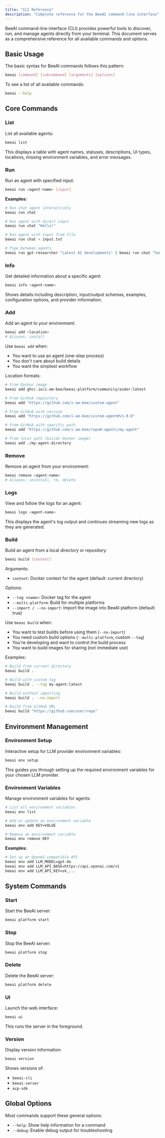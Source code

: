 ```yaml
---
title: "CLI Reference"
description: "Complete reference for the BeeAI command-line interface"
---
```


BeeAI command-line interface (CLI) provides powerful tools to discover, run, and manage agents directly from your terminal. This document serves as a comprehensive reference for all available commands and options.

## Basic Usage

The basic syntax for BeeAI commands follows this pattern:

```bash
beeai [command] [subcommand] [arguments] [options]
```

To see a list of all available commands:

```bash
beeai --help
```

## Core Commands

### List

List all available agents:

```bash
beeai list
```

This displays a table with agent names, statuses, descriptions, UI types, locations, missing environment variables, and error messages.

### Run

Run an agent with specified input:

```bash
beeai run <agent-name> [input]
```

**Examples:**
```bash
# Run chat agent interactively
beeai run chat

# Run agent with direct input
beeai run chat "Hello!"

# Run agent with input from file
beeai run chat < input.txt

# Pipe between agents
beeai run gpt-researcher "Latest AI developments" | beeai run chat "Summarize in 3 points"
```

### Info

Get detailed information about a specific agent:

```bash
beeai info <agent-name>
```

Shows details including description, input/output schemas, examples, configuration options, and provider information.

### Add

Add an agent to your environment:

```bash
beeai add <location>
# Aliases: install
```

Use `beeai add` when:
- You want to use an agent (one-step process)
- You don't care about build details
- You want the simplest workflow

Location formats:

```bash
# From Docker image
beeai add ghcr.io/i-am-bee/beeai-platform/community/aider:latest

# From GitHub repository
beeai add "https://github.com/i-am-bee/custom-agent"

# From GitHub with version
beeai add "https://github.com/i-am-bee/custom-agent#v1.0.0"

# From GitHub with specific path
beeai add "https://github.com/i-am-bee/repo#:agents/my-agent"

# From local path (builds Docker image)
beeai add ./my-agent-directory
```

### Remove

Remove an agent from your environment:

```bash
beeai remove <agent-name>
# Aliases: uninstall, rm, delete
```

### Logs

View and follow the logs for an agent:

```bash
beeai logs <agent-name>
```

This displays the agent's log output and continues streaming new logs as they are generated.

### Build

Build an agent from a local directory or repository:

```bash
beeai build [context]
```

Arguments:
- `context`: Docker context for the agent (default: current directory)

Options:
- `--tag <name>`: Docker tag for the agent
- `--multi-platform`: Build for multiple platforms
- `--import / --no-import`: Import the image into BeeAI platform (default: true)

Use `beeai build` when:
- You want to test builds before using them (`--no-import`)
- You need custom build options (`--multi-platform`, custom `--tag`)
- You're developing and want to control the build process
- You want to build images for sharing (not immediate use)

Examples:

```bash
# Build from current directory
beeai build .

# Build with custom tag
beeai build . --tag my-agent:latest

# Build without importing
beeai build . --no-import

# Build from GitHub URL
beeai build "https://github.com/user/repo"
```

## Environment Management

### Environment Setup

Interactive setup for LLM provider environment variables:

```bash
beeai env setup
```

This guides you through setting up the required environment variables for your chosen LLM provider.

### Environment Variables

Manage environment variables for agents:

```bash
# List all environment variables
beeai env list

# Add or update an environment variable
beeai env add KEY=VALUE

# Remove an environment variable
beeai env remove KEY
```

**Examples:**
```bash
# Set up an OpenAI-compatible API
beeai env add LLM_MODEL=gpt-4o
beeai env add LLM_API_BASE=https://api.openai.com/v1
beeai env add LLM_API_KEY=sk_...
```

## System Commands

### Start

Start the BeeAI server:

```bash
beeai platform start
```

### Stop

Stop the BeeAI server:

```bash
beeai platform stop
```

### Delete

Delete the BeeAI server:

```bash
beeai platform delete
```

### UI

Launch the web interface:

```bash
beeai ui
```

This runs the server in the foreground.

### Version

Display version information:

```bash
beeai version
```

Shows versions of:
- `beeai-cli`
- `beeai-server`
- `acp-sdk`

## Global Options

Most commands support these general options:
- `--help`: Show help information for a command
- `--debug`: Enable debug output for troubleshooting
